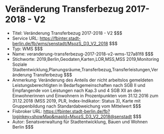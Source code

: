 # Veränderung Transferbezug 2017-2018 - V2
- Titel: Veränderung Transferbezug 2017-2018 - V2 $$$
- Service URL: https://fbinter.stadt-berlin.de/fb/wms/senstadt/MsozS_D3_V2_2018 $$$
- Typ: WMS $$$
- Name: veranderung-transferbezug-2017-2018-v2-wms-127a81f8 $$$
- Stichworte: 2019,Berlin,Geodaten,Karten,LOR,MSS,MSS 2019,Monitoring Soziale Stadtentwicklung,Planungsräume,Transferbezug,Transferleistungen,Veränderung Transferbezug $$$
- Anmerkung: Veränderung des Anteils der nicht arbeitslos gemeldeten Leistungsberechtigten in Bedarfsgemeinschaften nach SGB II und Empfangende von Leistungen nach Kap.3 und 4 SGB XII an den Einwohnerinnen und Einwohnern in Prozentpunkten vom 31.12.2016 zum 31.12.2018 (MSS 2019, PLR, Index-Indikator: Status 3), Karte mit Gruppenbildung nach Standardabweichung vom Mittelwert $$$
- Fisbroker URL: https://fbinter.stadt-berlin.de/fb?loginkey=showMap&mapId=MsozS_D3_V2_2018@senstadt $$$
- Autor: Senatsverwaltung für Stadtentwicklung, Bauen und Wohnen Berlin $$$
